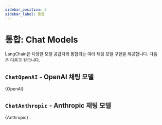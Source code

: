 ```yaml
---
sidebar_position: 3
sidebar_label: 통합
---
```



# 통합: Chat Models

LangChain은 다양한 모델 공급자와 통합되는 여러 채팅 모델 구현을 제공합니다. 다음은 다음과 같습니다.

## `ChatOpenAI` - OpenAI 채팅 모델


<CodeBlock language="typescript">{OpenAI}</CodeBlock>

## `ChatAnthropic` - Anthropic 채팅 모델


<CodeBlock language="typescript">{Anthropic}</CodeBlock>
